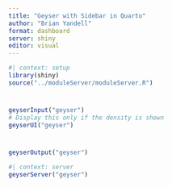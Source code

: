 ```yaml
---
title: "Geyser with Sidebar in Quarto"
author: "Brian Yandell"
format: dashboard
server: shiny
editor: visual
---
```


```r
#| context: setup
library(shiny)
source("../moduleServer/moduleServer.R")
```

#  {.sidebar}

## 

```r
geyserInput("geyser")
# Display this only if the density is shown
geyserUI("geyser")
```

# 

```r
geyserOutput("geyser")
```

```r
#| context: server
geyserServer("geyser")
```
